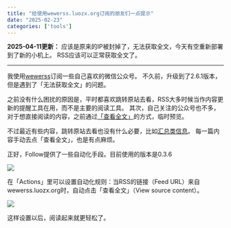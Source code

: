 ```yaml
---
title: "给使用wewerss.luozx.org订阅的朋友们一点提示"
date: "2025-02-23"
categories: ['tools']
---
```


**2025-04-11更新：**
应该是原来的IP被封掉了，无法获取全文，今天有空重新部署到了新的小机上。
RSS应该可以正常获取全文了。

---


我使用[wewerss](./wewerss.qmd)订阅一些自己喜欢的微信公众号。
不久前，升级到了2.6.1版本，但是遇到了「无法获取全文」的问题。

之前没有什么困扰的原因是，平时都喜欢跳转原站去看，RSS大多时候当作内容更新的提醒工具在用，而不是主要的阅读工具。
其次，自己关注的公众号也不多，对于想直接阅读的内容，之前通过[「查看全文」](https://github.com/cooderl/wewe-rss/issues/290#issuecomment-2567240893)的方式，临时预览。


不过最近有些内容，跳转原站去看也没有什么必要，比如[汇总类信息](https://mp.weixin.qq.com/s/7o-Oir19Wruq66KVbRR0Uw)。
每一篇内容手动去点「查看全文」，也是有点麻烦。

正好，Follow提供了一些自动化手段。目前使用的版本是0.3.6

![](https://image.luozx.org/garden/2025/02/192dd3e4aeac05e41d28a485fd4fa5dd.png)

在「Actions」里可以设置自动化规则：当RSS的链接（Feed URL）来自wewerss.luozx.org时，自动点击「查看全文」（View source content）。

![](https://image.luozx.org/garden/2025/02/b45657a20a52b063f368791496ab1035.png)

这样设置以后，阅读起来就更轻松了。


